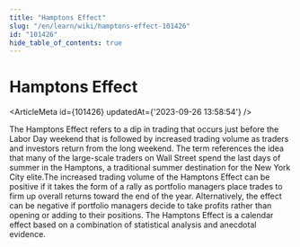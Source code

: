 ```yaml
---
title: "Hamptons Effect"
slug: "/en/learn/wiki/hamptons-effect-101426"
id: "101426"
hide_table_of_contents: true
---
```



# Hamptons Effect

<ArticleMeta id={101426} updatedAt={'2023-09-26 13:58:54'} />
<div className='border-solid border-b border-t-0 my-4 border-[var(--ifm-color-gray-300)]' />

The Hamptons Effect refers to a dip in trading that occurs just before the Labor Day weekend that is followed by increased trading volume as traders and investors return from the long weekend. The term references the idea that many of the large-scale traders on Wall Street spend the last days of summer in the Hamptons, a traditional summer destination for the New York City elite.The increased trading volume of the Hamptons Effect can be positive if it takes the form of a rally as portfolio managers place trades to firm up overall returns toward the end of the year. Alternatively, the effect can be negative if portfolio managers decide to take profits rather than opening or adding to their positions. The Hamptons Effect is a calendar effect based on a combination of statistical analysis and anecdotal evidence.
